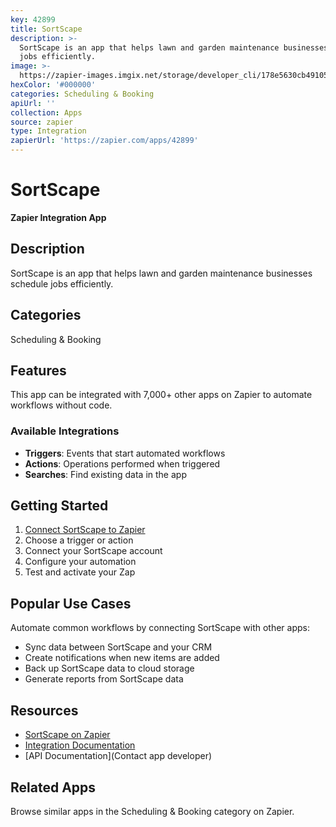 ```yaml
---
key: 42899
title: SortScape
description: >-
  SortScape is an app that helps lawn and garden maintenance businesses schedule
  jobs efficiently.
image: >-
  https://zapier-images.imgix.net/storage/developer_cli/178e5630cb4910564de7a365cfe2ec3e.png?auto=format%2Ccompress&ixlib=python-3.0.0&q=50
hexColor: '#000000'
categories: Scheduling & Booking
apiUrl: ''
collection: Apps
source: zapier
type: Integration
zapierUrl: 'https://zapier.com/apps/42899'
---
```

# SortScape

**Zapier Integration App**

## Description

SortScape is an app that helps lawn and garden maintenance businesses schedule jobs efficiently.

## Categories

Scheduling & Booking

## Features

This app can be integrated with 7,000+ other apps on Zapier to automate workflows without code.

### Available Integrations

- **Triggers**: Events that start automated workflows
- **Actions**: Operations performed when triggered
- **Searches**: Find existing data in the app

## Getting Started

1. [Connect SortScape to Zapier](https://zapier.com/apps/42899)
2. Choose a trigger or action
3. Connect your SortScape account
4. Configure your automation
5. Test and activate your Zap

## Popular Use Cases

Automate common workflows by connecting SortScape with other apps:

- Sync data between SortScape and your CRM
- Create notifications when new items are added
- Back up SortScape data to cloud storage
- Generate reports from SortScape data

## Resources

- [SortScape on Zapier](https://zapier.com/apps/42899)
- [Integration Documentation](https://zapier.com/apps/42899/integrations)
- [API Documentation](Contact app developer)

## Related Apps

Browse similar apps in the Scheduling & Booking category on Zapier.
